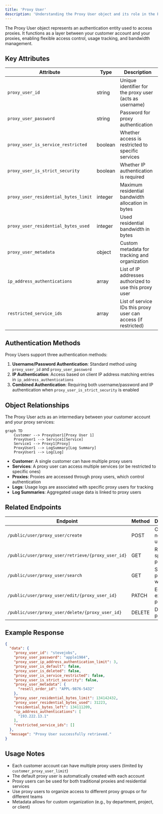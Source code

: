 ```yaml
---
title: 'Proxy User'
description: 'Understanding the Proxy User object and its role in the Ping Proxies API'
---
```


The Proxy User object represents an authentication entity used to access proxies. It functions as a layer between your customer account and your proxies, enabling flexible access control, usage tracking, and bandwidth management.

## Key Attributes

| Attribute | Type | Description |
|-----------|------|-------------|
| `proxy_user_id` | string | Unique identifier for the proxy user (acts as username) |
| `proxy_user_password` | string | Password for proxy authentication |
| `proxy_user_is_service_restricted` | boolean | Whether access is restricted to specific services |
| `proxy_user_is_strict_security` | boolean | Whether IP authentication is required |
| `proxy_user_residential_bytes_limit` | integer | Maximum residential bandwidth allocation in bytes |
| `proxy_user_residential_bytes_used` | integer | Used residential bandwidth in bytes |
| `proxy_user_metadata` | object | Custom metadata for tracking and organization |
| `ip_address_authentications` | array | List of IP addresses authorized to use this proxy user |
| `restricted_service_ids` | array | List of service IDs this proxy user can access (if restricted) |

## Authentication Methods

Proxy Users support three authentication methods:

1. **Username/Password Authentication**: Standard method using `proxy_user_id` and `proxy_user_password`
2. **IP Authentication**: Access based on client IP address matching entries in `ip_address_authentications`
3. **Combined Authentication**: Requiring both username/password and IP authentication when `proxy_user_is_strict_security` is enabled

## Object Relationships

The Proxy User acts as an intermediary between your customer account and your proxy services:

```mermaid
graph TD
    Customer --> ProxyUser1[Proxy User 1]
    ProxyUser1 --> Service1[Service]
    Service1 --> Proxy1[Proxy]
    ProxyUser1 --> LogSummary[Log Summary]
    ProxyUser1 --> Log[Log]
```

- **Customer**: A single customer can have multiple proxy users
- **Services**: A proxy user can access multiple services (or be restricted to specific ones)
- **Proxies**: Proxies are accessed through proxy users, which control authentication
- **Logs**: Usage logs are associated with specific proxy users for tracking
- **Log Summaries**: Aggregated usage data is linked to proxy users

## Related Endpoints

| Endpoint | Method | Description |
|----------|--------|-------------|
| `/public/user/proxy_user/create` | POST | Create a new proxy user |
| `/public/user/proxy_user/retrieve/{proxy_user_id}` | GET | Retrieve a specific proxy user |
| `/public/user/proxy_user/search` | GET | Search proxy users with filters |
| `/public/user/proxy_user/edit/{proxy_user_id}` | PATCH | Edit an existing proxy user |
| `/public/user/proxy_user/delete/{proxy_user_id}` | DELETE | Delete a proxy user |

## Example Response

```json
{
  "data": {
    "proxy_user_id": "stevejobs",
    "proxy_user_password": "apple1984",
    "proxy_user_ip_address_authentication_limit": 3,
    "proxy_user_is_default": false,
    "proxy_user_is_deleted": false,
    "proxy_user_is_service_restricted": false,
    "proxy_user_is_strict_security": false,
    "proxy_user_metadata": {
      "resell_order_id": "APPL-9876-5432"
    },
    "proxy_user_residential_bytes_limit": 134142432,
    "proxy_user_residential_bytes_used": 31223,
    "residential_bytes_left": 134111209,
    "ip_address_authentications": [
      "193.222.13.1"
    ],
    "restricted_service_ids": []
  },
  "message": "Proxy User successfully retrieved."
}
```

## Usage Notes

- Each customer account can have multiple proxy users (limited by `customer_proxy_user_limit`)
- The default proxy user is automatically created with each account
- Proxy users can be used for both traditional proxies and residential services
- Use proxy users to organize access to different proxy groups or for different teams
- Metadata allows for custom organization (e.g., by department, project, or client)